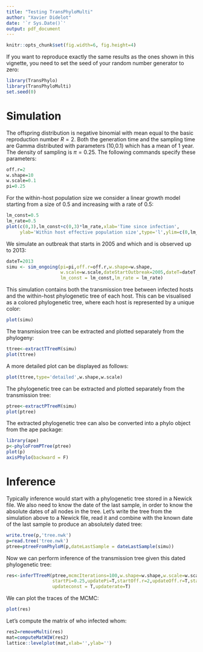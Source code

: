 ```yaml
---
title: "Testing TransPhyloMulti"
author: "Xavier Didelot"
date: '`r Sys.Date()`'
output: pdf_document
---
```

```r
knitr::opts_chunk$set(fig.width=6, fig.height=4) 
```

If you want to reproduce exactly the same results as the ones shown in this vignette, you need to set the seed of your random number generator to zero:
```r
library(TransPhylo)
library(TransPhyloMulti)
set.seed(0)
```

# Simulation

The offspring distribution is negative binomial with mean equal to the basic reproduction number $R=2$. Both the generation time and the sampling time are Gamma distributed with parameters (10,0.1) which has a mean of 1 year. The density of sampling is $\pi=0.25$. The following commands specify these parameters:
```r
off.r=2
w.shape=10
w.scale=0.1
pi=0.25
```

For the within-host population size we consider a linear growth model starting from a size of 0.5 and increasing with a rate of 0.5:
```r
lm_const=0.5
lm_rate=0.5
plot(c(0,3),lm_const+c(0,3)*lm_rate,xlab='Time since infection',
     ylab='Within host effective population size',type='l',ylim=c(0,lm_const+3*lm_rate))
```

We simulate an outbreak that starts in 2005 and which and is observed up to 2013:

```r
dateT=2013
simu <- sim_ongoing(pi=pi,off.r=off.r,w.shape=w.shape,
                    w.scale=w.scale,dateStartOutbreak=2005,dateT=dateT,add.prob = 0.6,
                    lm_const = lm_const,lm_rate = lm_rate)
```

This simulation contains both the transmission tree between infected hosts and the within-host phylogenetic tree of each host. This can be visualised as a colored phylogenetic tree, where each host is represented by a unique color:

```r
plot(simu)
```

The transmission tree can be extracted and plotted separately from the phylogeny:

```r
ttree<-extractTTreeM(simu)
plot(ttree)
```

A more detailed plot can be displayed as follows:

```r
plot(ttree,type='detailed',w.shape,w.scale)
```

The phylogenetic tree can be extracted and plotted separately from the transmission tree:

```r
ptree<-extractPTreeM(simu)
plot(ptree)
```

The extracted phylogenetic tree can also be converted into a phylo object from the ape package:

```r
library(ape)
p<-phyloFromPTree(ptree)
plot(p)
axisPhylo(backward = F)
```

# Inference

Typically inference would start with a phylogenetic tree stored in a Newick file.
We also need to know the date of the last sample, in order to know the absolute dates of
all nodes in the tree. Let's write the tree from the simulation above to a Newick file,
read it and combine with the known date of the last sample to produce an absolutely dated tree:

```r
write.tree(p,'tree.nwk')
p=read.tree('tree.nwk')
ptree=ptreeFromPhyloM(p,dateLastSample = dateLastSample(simu))
```

Now we can perform inference of the transmission tree given this dated phylogenetic tree:

```r
res<-inferTTreeM(ptree,mcmcIterations=100,w.shape=w.shape,w.scale=w.scale,dateT=dateT,
                 startPi=0.25,updatePi=T,startOff.r=2,updateOff.r=T,start_const=1,start_rate=1,
                 updateconst = T,updaterate=T)
```

We can plot the traces of the MCMC:

```r
plot(res)
```

Let's compute the matrix of who infected whom:

```r
res2=removeMulti(res)
mat=computeMatWIW(res2)
lattice::levelplot(mat,xlab='',ylab='')
```

